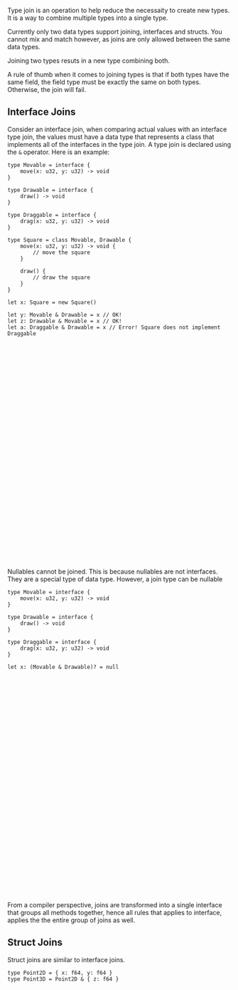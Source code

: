 Type join is an operation to help reduce the necessaity to create new types.
It is a way to combine multiple types into a single type.

Currently only two data types support joining, interfaces and structs.
You cannot mix and match however, as joins are only allowed between the same data types.

Joining two types resuts in a new type combining both.

A rule of thumb when it comes to joining types is that if both types have the same field,
the field type must be exactly the same on both types. Otherwise, the join will fail.

## Interface Joins
Consider an interface join, when comparing actual values with an interface type join,
the values must have a data type that represents a class that implements all of the interfaces in the type join.
A type join is declared using the `&` operator. Here is an example:
```tc
type Movable = interface {
    move(x: u32, y: u32) -> void
}

type Drawable = interface {
    draw() -> void
}

type Draggable = interface {
    drag(x: u32, y: u32) -> void
}

type Square = class Movable, Drawable {
    move(x: u32, y: u32) -> void {
        // move the square
    }

    draw() {
        // draw the square
    }
}

let x: Square = new Square()

let y: Movable & Drawable = x // OK!
let z: Drawable & Movable = x // OK!
let a: Draggable & Drawable = x // Error! Square does not implement Draggable
```

<div role="alert" className="alert alert-warning">
    <svg xmlns="http://www.w3.org/2000/svg" className="stroke-current shrink-0 h-6 w-6" fill="none" viewBox="0 0 24 24"><path strokeLinecap="round" strokeLinejoin="round" strokeWidth="2" d="M12 9v2m0 4h.01m-6.938 4h13.856c1.54 0 2.502-1.667 1.732-3L13.732 4c-.77-1.333-2.694-1.333-3.464 0L3.34 16c-.77 1.333.192 3 1.732 3z" /></svg>
    <span>Nullables cannot be joined. This is because nullables are not interfaces. They are a special type of data type. However, a join type can be nullable</span>
</div>

```tc
type Movable = interface {
    move(x: u32, y: u32) -> void
}

type Drawable = interface {
    draw() -> void
}

type Draggable = interface {
    drag(x: u32, y: u32) -> void
}

let x: (Movable & Drawable)? = null
```

<div role="alert" className="alert striped1">
  <svg xmlns="http://www.w3.org/2000/svg" fill="none" viewBox="0 0 24 24" className="stroke-info shrink-0 w-6 h-6"><path strokeLinecap="round" strokeLinejoin="round" strokeWidth="2" d="M13 16h-1v-4h-1m1-4h.01M21 12a9 9 0 11-18 0 9 9 0 0118 0z"></path></svg>
  <span>From a compiler perspective, joins are transformed into a single interface that groups all methods together, hence all rules that applies to interface, applies the the entire group of joins as well.</span>
</div>


## Struct Joins
Struct joins are similar to interface joins.

```tc
type Point2D = { x: f64, y: f64 }
type Point3D = Point2D & { z: f64 }
```
